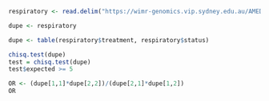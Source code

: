 

```r
respiratory <- read.delim("https://wimr-genomics.vip.sydney.edu.au/AMED3002/data/respiratory.txt", sep = "\t")
```


```r
dupe <- respiratory
```

```r
dupe <- table(respiratory$treatment, respiratory$status)
```

```r
chisq.test(dupe)
test = chisq.test(dupe)
test$expected >= 5
```

```r
OR <- (dupe[1,1]*dupe[2,2])/(dupe[2,1]*dupe[1,2])
OR
```

